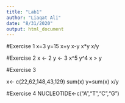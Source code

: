 ```yaml
---
title: "Lab1"
author: "Liaqat Ali"
date: "8/31/2020"
output: html_document
---
```



#Exercise 1 
x=3
y=15
x+y
x-y
x*y
x/y

#Exercise 2
x <- 2 
y <- 3
x^5
y^4
x > y

#Exercise 3

x<- c(22,62,148,43,129)
sum(x)
y=sum(x)
x/y

#Exercise 4
NUCLEOTIDE<-c("A","T","C","G")


